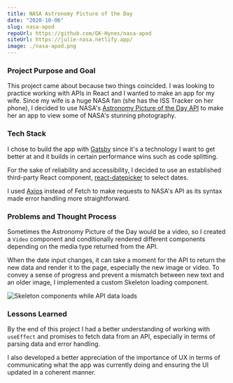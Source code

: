 ---
title: NASA Astronomy Picture of the Day
date: "2020-10-06"
slug: nasa-apod
repoUrl: https://github.com/GK-Hynes/nasa-apod
siteUrl: https://julie-nasa.netlify.app/
image: ./nasa-apod.png
---

### Project Purpose and Goal

This project came about because two things coincided. I was looking to practice working with APIs in React and I wanted to make an app for my wife. Since my wife is a huge NASA fan (she has the ISS Tracker on her phone), I decided to use NASA's [Astronomy Picture of the Day API](https://api.nasa.gov/) to make her an app to view some of NASA's stunning photography.

### Tech Stack

I chose to build the app with [Gatsby](https://www.gatsbyjs.com/) since it's a technology I want to get better at and it builds in certain performance wins such as code splitting.

For the sake of reliability and accessibility, I decided to use an established third-party React component, [react-datepicker](https://github.com/Hacker0x01/react-datepicker) to select dates.

I used [Axios](https://github.com/axios/axios) instead of Fetch to make requests to NASA's API as its syntax made error handling more straightforward.

### Problems and Thought Process

Sometimes the Astronomy Picture of the Day would be a video, so I created a `Video` component and conditionally rendered different components depending on the media type returned from the API.

When the date input changes, it can take a moment for the API to return the new data and render it to the page, especially the new image or video. To convey a sense of progress and prevent a mismatch between new text and an older image, I implemented a custom Skeleton loading component.

![Skeleton components while API data loads](./skeleton-screen.png)

### Lessons Learned

By the end of this project I had a better understanding of working with `useEffect` and promises to fetch data from an API, especially in terms of parsing data and error handling.

I also developed a better appreciation of the importance of UX in terms of communicating what the app was currently doing and ensuring the UI updated in a coherent manner.
